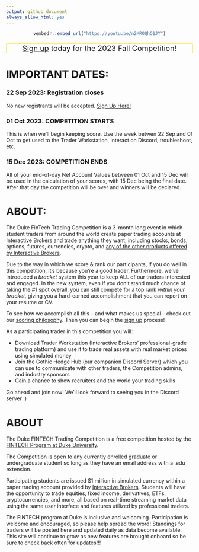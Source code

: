 ```yaml
---
output: github_document
always_allow_html: yes
---
```

<div style="display:block; text-align:center">
```r
vembedr::embed_url("https://youtu.be/n2MROQhO1JY")
```
</div>

<p style = "text-align:center; font-size:20px; border: 1px solid gold">[Sign up](https://gothic-hedge-society.github.io/fintech.trading.competition/articles/sign_up.html) today for the 2023 Fall Competition!</p>


# IMPORTANT DATES:

### 22 Sep 2023: Registration closes
No new registrants will be accepted. [Sign Up Here!](https://gothic-hedge-society.github.io/fintech.trading.competition/articles/sign_up.html)

### 01 Oct 2023: COMPETITION STARTS
This is when we'll begin keeping score. Use the week betwen 22 Sep and 01 Oct 
to get used to the Trader Workstation, interact on Discord, troubleshoot, etc.

###  15 Dec 2023: COMPETITION ENDS
All of your end-of-day Net Account Values between 01 Oct and 15 Dec will be 
used in the calculation of your scores, with 15 Dec being the final date. After 
that day the competition will be over and winners will be declared. 


# ABOUT:

The Duke FinTech Trading Competition is a 3-month long event in which student
traders from around the world create paper trading accounts at Interactive 
Brokers and trade anything they want, including stocks, bonds, options, futures,
currencies, crypto, and [any of the other products offered by Interactive 
Brokers](https://www.interactivebrokers.com/en/trading/products-invest-prod.php).

Due to the way in which we score & rank our participants, if you do well in this competition, it's because you're a good trader. Furthermore, we've introduced a
*bracket* system this year to keep ALL of our traders interested and engaged. In
the new system, even if you don't stand much chance of taking the #1 spot
overall, you can still compete for a top rank *within your bracket*, giving you
a hard-earned accomplishment that you can report on your resume or CV.

To see how we accompilsh all this -- and what makes us special -- check out our [scoring philosophy](https://gothic-hedge-society.github.io/fintech.trading.competition/articles/Scoring.html). Then you can begin the [sign up](https://gothic-hedge-society.github.io/fintech.trading.competition/articles/sign_up.html) process!

As a participating trader in this competition you will:

  - Download Trader Workstation (Interactive Brokers' professional-grade trading
    platform) and use it to trade real assets with real market prices using 
    simulated money
  - Join the Gothic Hedge Hub (our companion Discord Server) which you can use 
    to communicate with other traders, the Competition admins, and industry 
    sponsors
  - Gain a chance to show recruiters and the world your trading skills
  
Go ahead and join now! We'll look forward to seeing you in the Discord server :)

# ABOUT
The Duke FINTECH Trading Competition is a free competition hosted by the [FINTECH Program at Duke University](https://fintech.meng.duke.edu/).

The Competition is open to any currently enrolled graduate or undergraduate
student so long as they have an email address with a .edu extension. 

Participating students are issued $1 million in simulated currency within a
paper trading account provided by [Interactive Brokers](https://www.interactivebrokers.com/en/trading/products-invest-prod.php).
Students will have the opportunity to trade equities, fixed income, derivatives,
ETFs, cryptocurrencies, and more, all based on real-time streaming market data
using the same user interface and features utilized by professional traders.

The FINTECH program at Duke is inclusive and welcoming. Participation is welcome
and encouraged, so please help spread the word! Standings for traders will be posted here and updated daily as data become available. This site will continue to grow as 
new features are brought onboard so be sure to check back often for updates!!!
